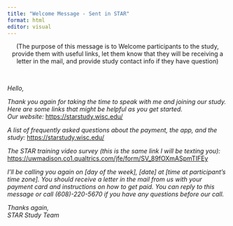 ```yaml
---
title: "Welcome Message - Sent in STAR"
format: html
editor: visual
---
```


<center>(The purpose of this message is to Welcome participants to the study, provide them with useful links, let them know that they will be receiving a letter in the mail, and provide study contact info if they have question)</center>  
\  

*Hello,*  

*Thank you again for taking the time to speak with me and joining our study. Here are some links that might be helpful as you get started.*  
*Our website:* <https://starstudy.wisc.edu/>   

*A list of frequently asked questions about the payment, the app, and the study:* <https://starstudy.wisc.edu/>  

*The STAR training video survey (this is the same link I will be texting you):* <https://uwmadison.co1.qualtrics.com/jfe/form/SV_89fOXmASpmTIFEy>

*I'll be calling you again on [day of the week], [date] at [time at participant’s time zone]. You should receive a letter in the mail from us with your payment card and instructions on how to get paid. You can reply to this message or call (608)-220-5670 if you have any questions before our call.*  

*Thanks again,*  
*STAR Study Team*  
